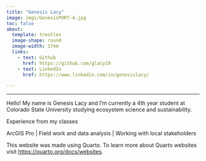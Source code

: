 ```yaml
---
title: "Genesis Lacy"
image: imgs/GenesisPORT-4.jpg
toc: false
about: 
  template: trestles
  image-shape: round
  image-width: 17em 
  links: 
    - text: Github
      href: https://github.com/glacy19
    - text: LinkedIn
      href: https://www.linkedin.com/in/genesislacy/

---
```


---

Hello! My name is Genesis Lacy and I'm currently a 4th year student at Colorado State University studying ecosystem science and sustainability.

Experience from my classes

ArcGIS Pro \| Field work and data analysis \| Working with local stakeholders

This website was made using Quarto. To learn more about Quarto websites visit <https://quarto.org/docs/websites>.

```r

```
